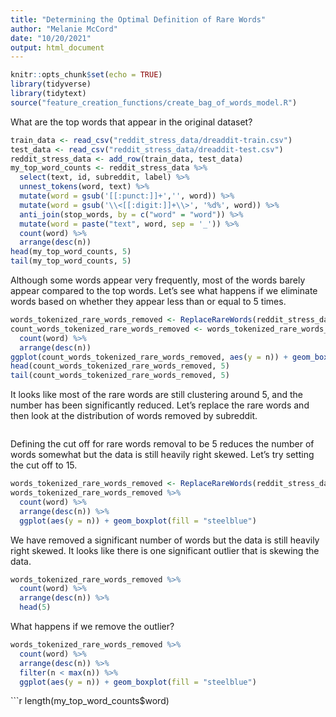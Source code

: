 ```yaml
---
title: "Determining the Optimal Definition of Rare Words"
author: "Melanie McCord"
date: "10/20/2021"
output: html_document
---
```


```r
knitr::opts_chunk$set(echo = TRUE)
library(tidyverse)
library(tidytext)
source("feature_creation_functions/create_bag_of_words_model.R")
```
What are the top words that appear in the original dataset?
```r
train_data <- read_csv("reddit_stress_data/dreaddit-train.csv")
test_data <- read_csv("reddit_stress_data/dreaddit-test.csv")
reddit_stress_data <- add_row(train_data, test_data)
my_top_word_counts <- reddit_stress_data %>%
  select(text, id, subreddit, label) %>%
  unnest_tokens(word, text) %>%
  mutate(word = gsub('[[:punct:]]+','', word)) %>%
  mutate(word = gsub('\\<[[:digit:]]+\\>', '%d%', word)) %>%
  anti_join(stop_words, by = c("word" = "word")) %>%
  mutate(word = paste("text", word, sep = '_')) %>%
  count(word) %>%
  arrange(desc(n))
head(my_top_word_counts, 5)
tail(my_top_word_counts, 5)
```

Although some words appear very frequently, most of the words barely appear compared to the top words. Let's see what happens if we eliminate words based on whether they appear less than or equal to 5 times.
```r
words_tokenized_rare_words_removed <- ReplaceRareWords(reddit_stress_data, rare_defn = 5)
count_words_tokenized_rare_words_removed <- words_tokenized_rare_words_removed %>%
  count(word) %>%
  arrange(desc(n))
ggplot(count_words_tokenized_rare_words_removed, aes(y = n)) + geom_boxplot(fill = "steelblue")
head(count_words_tokenized_rare_words_removed, 5)
tail(count_words_tokenized_rare_words_removed, 5)
```
It looks like most of the rare words are still clustering around 5, and the number has been significantly reduced.
Let's replace the rare words and then look at the distribution of words removed by subreddit.

```r

```

Defining the cut off for rare words removal to be 5 reduces the number of words somewhat but the data is still heavily right skewed. Let's try setting the cut off to 15.
```r
words_tokenized_rare_words_removed <- ReplaceRareWords(reddit_stress_data, rare_defn = 15)
words_tokenized_rare_words_removed %>%
  count(word) %>%
  arrange(desc(n)) %>%
  ggplot(aes(y = n)) + geom_boxplot(fill = "steelblue")
```
We have removed a significant number of words but the data is still heavily right skewed. It looks like there is one significant outlier that is skewing the data.
```r
words_tokenized_rare_words_removed %>%
  count(word) %>%
  arrange(desc(n)) %>%
  head(5)
```

What happens if we remove the outlier?
```r
words_tokenized_rare_words_removed %>%
  count(word) %>%
  arrange(desc(n)) %>%
  filter(n < max(n)) %>%
  ggplot(aes(y = n)) + geom_boxplot(fill = "steelblue")
```


```r
length(my_top_word_counts$word)